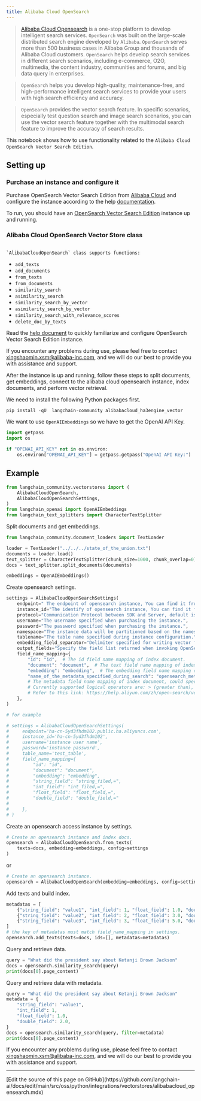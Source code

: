 ```yaml
---
title: Alibaba Cloud OpenSearch
---
```


>[Alibaba Cloud Opensearch](https://www.alibabacloud.com/product/opensearch) is a one-stop platform to develop intelligent search services. `OpenSearch` was built on the large-scale distributed search engine developed by `Alibaba`. `OpenSearch` serves more than 500 business cases in Alibaba Group and thousands of Alibaba Cloud customers. `OpenSearch` helps develop search services in different search scenarios, including e-commerce, O2O, multimedia, the content industry, communities and forums, and big data query in enterprises.

>`OpenSearch` helps you develop high-quality, maintenance-free, and high-performance intelligent search services to provide your users with high search efficiency and accuracy.

>`OpenSearch` provides the vector search feature. In specific scenarios, especially test question search and image search scenarios, you can use the vector search feature together with the multimodal search feature to improve the accuracy of search results.

This notebook shows how to use functionality related to the `Alibaba Cloud OpenSearch Vector Search Edition`.

## Setting up

### Purchase an instance and configure it

Purchase OpenSearch Vector Search Edition from [Alibaba Cloud](https://opensearch.console.aliyun.com) and configure the instance according to the help [documentation](https://help.aliyun.com/document_detail/463198.html?spm=a2c4g.465092.0.0.2cd15002hdwavO).

To run, you should have an [OpenSearch Vector Search Edition](https://opensearch.console.aliyun.com) instance up and running.

### Alibaba Cloud OpenSearch Vector Store class

                                                                                                                `AlibabaCloudOpenSearch` class supports functions:

- `add_texts`
- `add_documents`
- `from_texts`
- `from_documents`
- `similarity_search`
- `asimilarity_search`
- `similarity_search_by_vector`
- `asimilarity_search_by_vector`
- `similarity_search_with_relevance_scores`
- `delete_doc_by_texts`

Read the [help document](https://www.alibabacloud.com/help/en/opensearch/latest/vector-search) to quickly familiarize and configure OpenSearch Vector Search Edition instance.

If you encounter any problems during use, please feel free to contact [xingshaomin.xsm@alibaba-inc.com](mailto:xingshaomin.xsm@alibaba-inc.com), and we will do our best to provide you with assistance and support.

After the instance is up and running, follow these steps to split documents, get embeddings, connect to the alibaba cloud opensearch instance, index documents, and perform vector retrieval.

We need to install the following Python packages first.

```python
pip install -qU  langchain-community alibabacloud_ha3engine_vector
```

We want to use `OpenAIEmbeddings` so we have to get the OpenAI API Key.

```python
import getpass
import os

if "OPENAI_API_KEY" not in os.environ:
    os.environ["OPENAI_API_KEY"] = getpass.getpass("OpenAI API Key:")
```

## Example

```python
from langchain_community.vectorstores import (
    AlibabaCloudOpenSearch,
    AlibabaCloudOpenSearchSettings,
)
from langchain_openai import OpenAIEmbeddings
from langchain_text_splitters import CharacterTextSplitter
```

Split documents and get embeddings.

```python
from langchain_community.document_loaders import TextLoader

loader = TextLoader("../../../state_of_the_union.txt")
documents = loader.load()
text_splitter = CharacterTextSplitter(chunk_size=1000, chunk_overlap=0)
docs = text_splitter.split_documents(documents)

embeddings = OpenAIEmbeddings()
```

Create opensearch settings.

```python
settings = AlibabaCloudOpenSearchSettings(
    endpoint=" The endpoint of opensearch instance, You can find it from the console of Alibaba Cloud OpenSearch.",
    instance_id="The identify of opensearch instance, You can find it from the console of Alibaba Cloud OpenSearch.",
    protocol="Communication Protocol between SDK and Server, default is http.",
    username="The username specified when purchasing the instance.",
    password="The password specified when purchasing the instance.",
    namespace="The instance data will be partitioned based on the namespace field. If the namespace is enabled, you need to specify the namespace field name during initialization. Otherwise, the queries cannot be executed correctly.",
    tablename="The table name specified during instance configuration.",
    embedding_field_separator="Delimiter specified for writing vector field data, default is comma.",
    output_fields="Specify the field list returned when invoking OpenSearch, by default it is the value list of the field mapping field.",
    field_name_mapping={
        "id": "id",  # The id field name mapping of index document.
        "document": "document",  # The text field name mapping of index document.
        "embedding": "embedding",  # The embedding field name mapping of index document.
        "name_of_the_metadata_specified_during_search": "opensearch_metadata_field_name,=",
        # The metadata field name mapping of index document, could specify multiple, The value field contains mapping name and operator, the operator would be used when executing metadata filter query,
        # Currently supported logical operators are: > (greater than), < (less than), = (equal to), <= (less than or equal to), >= (greater than or equal to), != (not equal to).
        # Refer to this link: https://help.aliyun.com/zh/open-search/vector-search-edition/filter-expression
    },
)

# for example

# settings = AlibabaCloudOpenSearchSettings(
#     endpoint='ha-cn-5yd3fhdm102.public.ha.aliyuncs.com',
#     instance_id='ha-cn-5yd3fhdm102',
#     username='instance user name',
#     password='instance password',
#     table_name='test_table',
#     field_name_mapping={
#         "id": "id",
#         "document": "document",
#         "embedding": "embedding",
#         "string_field": "string_filed,=",
#         "int_field": "int_filed,=",
#         "float_field": "float_field,=",
#         "double_field": "double_field,="
#
#     },
# )
```

Create an opensearch access instance by settings.

```python
# Create an opensearch instance and index docs.
opensearch = AlibabaCloudOpenSearch.from_texts(
    texts=docs, embedding=embeddings, config=settings
)
```

or

```python
# Create an opensearch instance.
opensearch = AlibabaCloudOpenSearch(embedding=embeddings, config=settings)
```

Add texts and build index.

```python
metadatas = [
    {"string_field": "value1", "int_field": 1, "float_field": 1.0, "double_field": 2.0},
    {"string_field": "value2", "int_field": 2, "float_field": 3.0, "double_field": 4.0},
    {"string_field": "value3", "int_field": 3, "float_field": 5.0, "double_field": 6.0},
]
# the key of metadatas must match field_name_mapping in settings.
opensearch.add_texts(texts=docs, ids=[], metadatas=metadatas)
```

Query and retrieve data.

```python
query = "What did the president say about Ketanji Brown Jackson"
docs = opensearch.similarity_search(query)
print(docs[0].page_content)
```

Query and retrieve data with metadata.

```python
query = "What did the president say about Ketanji Brown Jackson"
metadata = {
    "string_field": "value1",
    "int_field": 1,
    "float_field": 1.0,
    "double_field": 2.0,
}
docs = opensearch.similarity_search(query, filter=metadata)
print(docs[0].page_content)
```

If you encounter any problems during use, please feel free to contact [xingshaomin.xsm@alibaba-inc.com](mailto:xingshaomin.xsm@alibaba-inc.com), and we will do our best to provide you with assistance and support.

---

<Callout icon="pen-to-square" iconType="regular">
  [Edit the source of this page on GitHub](https://github.com/langchain-ai/docs/edit/main/src/oss/python/integrations/vectorstores/alibabacloud_opensearch.mdx)
</Callout>
